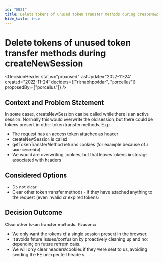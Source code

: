 ```yaml
---
id: "0021"
title: Delete tokens of unused token transfer methods during createNewSession
hide_title: true
---
```



# Delete tokens of unused token transfer methods during createNewSession

<DecisionHeader status="proposed" lastUpdate="2022-11-24" created="2022-11-24" deciders={["rishabhpoddar", "porcellus"]} proposedBy={["porcellus"]} />

## Context and Problem Statement

In some cases, createNewSession can be called while there is an active session. Normally this would overwrite the old session, but there could be tokens present in other token transfer methods. E.g.:
- The request has an access token attached as header
- createNewSession is called
- getTokenTransferMethod returns cookies (for example because of a user override)
- We would are overwriting cookies, but that leaves tokens in storage associated with headers

## Considered Options

* Do not clear
* Clear other token transfer methods - if they have attached anything to the request (even invalid or expired tokens)

## Decision Outcome

Clear other token transfer methods. Reasons:
- We only want the tokens of a single session present in the browser.
- It avoids future issues/confusion by proactively cleaning up and not depending on future refresh calls.
- We will only clear headers/cookies if they were sent to us, avoiding sending the FE unexpected headers.
